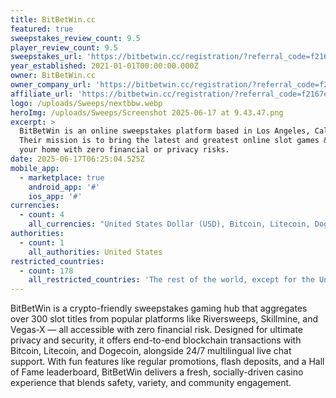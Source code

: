 ```yaml
---
title: BitBetWin.cc
featured: true
sweepstakes_review_count: 9.5
player_review_count: 9.5
sweepstakes_url: 'https://bitbetwin.cc/registration/?referral_code=f2167e3198'
year_established: 2021-01-01T00:00:00.000Z
owner: BitBetWin.cc
owner_company_url: 'https://bitbetwin.cc/registration/?referral_code=f2167e3198'
affiliate_url: 'https://bitbetwin.cc/registration/?referral_code=f2167e3198'
logo: /uploads/Sweeps/nextbbw.webp
heroImg: /uploads/Sweeps/Screenshot 2025-06-17 at 9.43.47.png
excerpt: >
  BitBetWin is an online sweepstakes platform based in Los Angeles, California.
  Their mission is to bring the latest and greatest online slot games & slots to
  your home with zero financial or privacy risks.
date: 2025-06-17T06:25:04.525Z
mobile_app:
  - marketplace: true
    android_app: '#'
    ios_app: '#'
currencies:
  - count: 4
    all_currencies: "United States Dollar (USD), Bitcoin, Litecoin, Dogecoin\t\t\t\t\t\t\t\t\t\t"
authorities:
  - count: 1
    all_authorities: United States
restricted_countries:
  - count: 178
    all_restricted_countries: 'The rest of the world, except for the United States of America.'
---
```


BitBetWin is a crypto-friendly sweepstakes gaming hub that aggregates over 300 slot titles from popular platforms like Riversweeps, Skillmine, and Vegas‑X — all accessible with zero financial risk. Designed for ultimate privacy and security, it offers end-to-end blockchain transactions with Bitcoin, Litecoin, and Dogecoin, alongside 24/7 multilingual live chat support. With fun features like regular promotions, flash deposits, and a Hall of Fame leaderboard, BitBetWin delivers a fresh, socially-driven casino experience that blends safety, variety, and community engagement.
